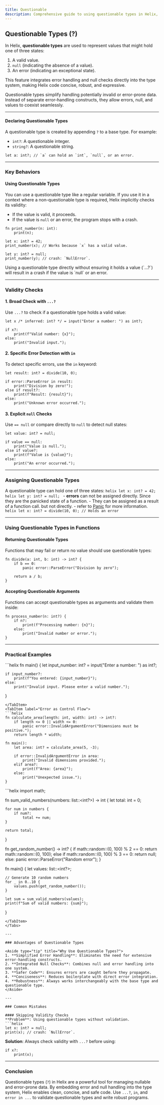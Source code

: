 ```yaml
---
title: Questionable
description: Comprehensive guide to using questionable types in Helix, their behavior, and best practices for error and null handling.
---
```



## Questionable Types (?)

In Helix, **questionable types** are used to represent values that might hold one of three states:
1. A valid value.
2. `null` (indicating the absence of a value).
3. An error (indicating an exceptional state).

This feature integrates error handling and null checks directly into the type system, making Helix code concise, robust, and expressive.

<Aside type="tip" title="Why Questionable Types?">
Questionable types simplify handling potentially invalid or error-prone data. Instead of separate error-handling constructs, they allow errors, null, and values to coexist seamlessly.
</Aside>

---

#### Declaring Questionable Types

A questionable type is created by appending `?` to a base type. For example:
- `int?`: A questionable integer.
- `string?`: A questionable string.

```helix
let a: int?; // `a` can hold an `int`, `null`, or an error.
```

---

### Key Behaviors

#### Using Questionable Types
You can use a questionable type like a regular variable. If you use it in a context where a non-questionable type is required, Helix implicitly checks its validity:
- If the value is valid, it proceeds.
- If the value is `null` or an error, the program stops with a crash.

```helix
fn print_number(n: int):
    print(n);

let x: int? = 42;
print_number(x); // Works because `x` has a valid value.

let y: int? = null;
print_number(y); // crash: `NullError`.
```

<Aside type="caution" title="Validity Check">
Using a questionable type directly without ensuring it holds a value (`...?`) will result in a crash if the value is `null` or an error.
</Aside>

---

### Validity Checks

#### 1. Broad Check with `...?`
Use `...?` to check if a questionable type holds a valid value:
```helix
let x /* inferred: int? */ = input("Enter a number: ") as int?;

if x?:
    print(f"Valid number: {x}");
else:
    print("Invalid input.");
```

#### 2. Specific Error Detection with `in`
To detect specific errors, use the `in` keyword:
```helix
let result: int? = divide(10, 0);

if error::ParseError in result:
    print("Division by zero!");
else if result?:
    print(f"Result: {result}");
else:
    print("Unknown error occurred.");
```

#### 3. Explicit `null` Checks
Use `== null` or compare directly to `null` to detect null states:
```helix
let value: int? = null;

if value == null:
    print("Value is null.");
else if value?:
    print(f"Value is {value}");
else:
    print("An error occurred.");
```

---

### Assigning Questionable Types

A questionable type can hold one of three states:
<Tabs>
    <TabItem label="Valid Value">
    ```helix
    let x: int? = 42;
    ```
    </TabItem>
    <TabItem label="Null">
    ```helix
    let y: int? = null;
    ```
    </TabItem>
    <TabItem label="Error">
    - **errors** can not be assigned directly. Since they are the panicked state of a function.
    - They can be assigned as a result of a function call. but not directly.
    - refer to [Panic](../panic) for more information.
    ```helix
    let x: int? = divide(10, 0); // Holds an error
    ```
    </TabItem>
</Tabs>

---

### Using Questionable Types in Functions

#### Returning Questionable Types
Functions that may fail or return no value should use questionable types:
```helix
fn divide(a: int, b: int) -> int? {
    if b == 0:
        panic error::ParseError("Division by zero");
    
    return a / b;
}
```

#### Accepting Questionable Arguments
Functions can accept questionable types as arguments and validate them inside:
```helix
fn process_number(n: int?) {
    if n?:
        print(f"Processing number: {n}");
    else:
        print("Invalid number or error.");
}
```

---

### Practical Examples

<Tabs>
<TabItem label="User Input Validation">
```helix
fn main() {
    let input_number: int? = input("Enter a number: ") as int?;

    if input_number?:
        print(f"You entered: {input_number}");
    else:
        print("Invalid input. Please enter a valid number.");
}
```
</TabItem>
<TabItem label="Error as Control Flow">
```helix
fn calculate_area(length: int, width: int) -> int?:
    if length <= 0 || width <= 0:
        panic error::InvalidArgumentError("Dimensions must be positive.");
    return length * width;

fn main():
    let area: int? = calculate_area(5, -3);

    if error::InvalidArgumentError in area:
        print("Invalid dimensions provided.");
    elif area?:
        print(f"Area: {area}");
    else:
        print("Unexpected issue.");
}
```
</TabItem>
<TabItem label="Aggregating Valid Numbers">
```helix
import math;

fn sum_valid_numbers(numbers: list::<int?>) -> int {
    let total: int = 0;

    for num in numbers {
        if num?:
            total += num;
    }

    return total;
}

fn get_random_number() -> int? {
    if math::random::<int>(0, 100) % 2 == 0:
        return math::random::<int>(0, 100);
    else if math::random::<int>(0, 100) % 3 == 0:
        return null;
    else:
        panic error::ParseError("Random error");
}

fn main() {
    let values: list::<int?>;
    
    // Generate 10 random numbers
    for _ in 0..10 {
        values.push(get_random_number());
    }

    let sum = sum_valid_numbers(values);
    print(f"Sum of valid numbers: {sum}");
}
```
</TabItem>
</Tabs>

---

### Advantages of Questionable Types

<Aside type="tip" title="Why Use Questionable Types?">
1. **Simplified Error Handling**: Eliminates the need for extensive error-handling constructs.
2. **Integrated Null Checks**: Combines null and error handling into one system.
3. **Safer Code**: Ensures errors are caught before they propagate.
4. **Conciseness**: Reduces boilerplate with direct error integration.
4. **Robustness**: Always works interchangeably with the base type and questionable type.
</Aside>

---

### Common Mistakes

#### Skipping Validity Checks
**Problem**: Using questionable types without validation.
```helix
let x: int? = null;
print(x); // crash: `NullError`.
```

**Solution**: Always check validity with `...?` before using:
```helix
if x?:
    print(x);
```

---

### Conclusion

Questionable types (`?`) in Helix are a powerful tool for managing nullable and error-prone data. By embedding error and null handling into the type system, Helix enables clean, concise, and safe code. Use `...?`, `in`, and `error in ...` to validate questionable types and write robust programs.